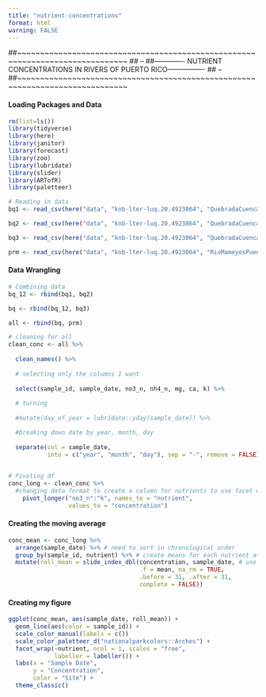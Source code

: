 ```yaml
---
title: "nutrient-concentrations"
format: html
warning: FALSE
---
```


##~~~~~~~~~~~~~~~~~~~~~~~~~~~~~~~~~~~~~~~~~~~~~~~~~~~~~~~~~~~~~~~~~~~~~~~~~~~~~~
##                                                                            --
##------------- NUTRIENT CONCENTRATIONS IN RIVERS OF PUERTO RICO----------------
##                                                                            --
##~~~~~~~~~~~~~~~~~~~~~~~~~~~~~~~~~~~~~~~~~~~~~~~~~~~~~~~~~~~~~~~~~~~~~~~~~~~~~~

#### Loading Packages and Data
```r
rm(list=ls())
library(tidyverse)
library(here)
library(janitor)
library(forecast)
library(zoo)
library(lubridate)
library(slider)
library(ARTofR)
library(paletteer)
```

```r
# Reading in data
bq1 <- read_csv(here("data", "knb-lter-luq.20.4923064", "QuebradaCuenca1-Bisley.csv"))

bq2 <- read_csv(here("data", "knb-lter-luq.20.4923064", "QuebradaCuenca2-Bisley.csv"))

bq3 <- read_csv(here("data", "knb-lter-luq.20.4923064", "QuebradaCuenca3-Bisley.csv"))

prm <- read_csv(here("data", "knb-lter-luq.20.4923064", "RioMameyesPuenteRoto.csv"))
```

#### Data Wrangling
```r
# Combining data
bq_12 <- rbind(bq1, bq2)

bq <- rbind(bq_12, bq3)

all <- rbind(bq, prm)
```

```r
# cleaning for all
clean_conc <- all %>% 
  
  clean_names() %>% 
  
  # selecting only the columns I want
  
  select(sample_id, sample_date, no3_n, nh4_n, mg, ca, k) %>% 
  
  # turning 
  
  #mutate(day_of_year = lubridate::yday(sample_date)) %>% 

  #breaking down date by year, month, day
  
  separate(col = sample_date, 
           into = c("year", "month", "day"), sep = "-", remove = FALSE) 
  
```

```r
# Pivoting df
conc_long <- clean_conc %>% 
  #changing data format to create a column for nutrients to use facet wrap in ggplot later
    pivot_longer("no3_n":"k", names_to = "nutrient",
                 values_to = "concentration")
```

#### Creating the moving average
```r

conc_mean <- conc_long %>%
  arrange(sample_date) %>% # need to sort in chronological order 
  group_by(sample_id, nutrient) %>% # create means for each nutrient at each site
  mutate(roll_mean = slide_index_dbl(concentration, sample_date, # use rolling mean function
                                     .f = mean, na_rm = TRUE,
                                     .before = 31, .after = 31, 
                                     complete = FALSE))
```

#### Creating my figure
```r
ggplot(conc_mean, aes(sample_date, roll_mean)) +
  geom_line(aes(color = sample_id)) +
  scale_color_manual(labels = c())
  scale_color_paletteer_d("nationalparkcolors::Arches") +
  facet_wrap(~nutrient, ncol = 1, scales = "free", 
             labeller = labeller()) +
  labs(x = "Sample Date",
       y = "Concentration",
       color = "Site") +
  theme_classic()
```
